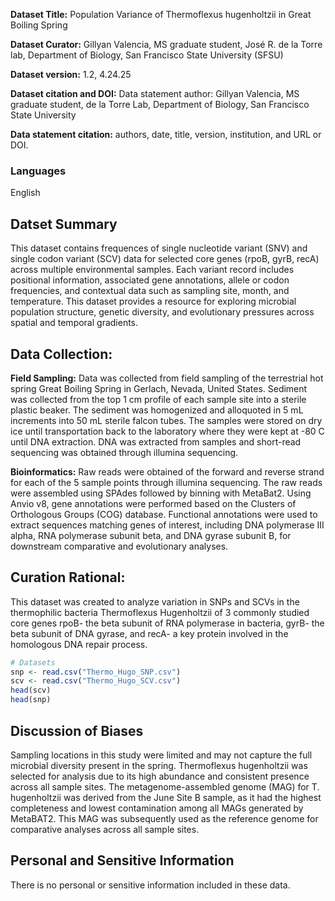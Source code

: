 **Dataset Title:** Population Variance of Thermoflexus hugenholtzii in Great Boiling Spring

**Dataset Curator:** Gillyan Valencia, MS graduate student, José R. de la Torre lab, Department of Biology, San Francisco State University (SFSU)

**Dataset version:** 1.2, 4.24.25

**Dataset citation and DOI:** Data statement author: Gillyan Valencia, MS graduate student, de la Torre Lab, Department of Biology, San Francisco State University

**Data statement citation:** authors, date, title, version, institution, and URL or DOI.

### Languages
English

## Datset Summary
This dataset contains frequences of single nucleotide variant (SNV) and single codon variant (SCV) data for selected core genes (rpoB, gyrB, recA) across multiple environmental samples. Each variant record includes positional information, associated gene annotations, allele or codon frequencies, and contextual data such as sampling site, month, and temperature. This dataset provides a resource for exploring microbial population structure, genetic diversity, and evolutionary pressures across spatial and temporal gradients.

## Data Collection:

**Field Sampling:** 
Data was collected from field sampling of the terrestrial hot spring Great Boiling Spring in Gerlach, Nevada, United States. Sediment was collected from the top 1 cm profile of each sample site into a sterile plastic beaker. The sediment was homogenized and alloquoted in 5 mL increments into 50 mL sterile falcon tubes. The samples were stored on dry ice until transportation back to the laboratory where they were kept at -80 C until DNA extraction. DNA was extracted from samples and short-read sequencing was obtained through illumina sequencing. 

**Bioinformatics:** Raw reads were obtained of the forward and reverse strand for each of the 5 sample points through illumina sequencing. The raw reads were assembled using SPAdes followed by binning with MetaBat2. Using Anvio v8, gene annotations were performed based on the Clusters of Orthologous Groups (COG) database. Functional annotations were used to extract sequences matching genes of interest, including DNA polymerase III alpha, RNA polymerase subunit beta, and DNA gyrase subunit B, for downstream comparative and evolutionary analyses.

## Curation Rational:

This dataset was created to analyze variation in SNPs and SCVs in the thermophilic bacteria Thermoflexus Hugenholtzii of 3 commonly studied core genes rpoB- the beta subunit of RNA polymerase in bacteria, gyrB- the beta subunit of DNA gyrase, and recA- a key protein involved in the homologous DNA repair process. 

```r
# Datasets
snp <- read.csv("Thermo_Hugo_SNP.csv")
scv <- read.csv("Thermo_Hugo_SCV.csv")
head(scv)
head(snp)
```

## Discussion of Biases

Sampling locations in this study were limited and may not capture the full microbial diversity present in the spring. Thermoflexus hugenholtzii was selected for analysis due to its high abundance and consistent presence across all sample sites. The metagenome-assembled genome (MAG) for T. hugenholtzii was derived from the June Site B sample, as it had the highest completeness and lowest contamination among all MAGs generated by MetaBAT2. This MAG was subsequently used as the reference genome for comparative analyses across all sample sites.

## Personal and Sensitive Information
There is no personal or sensitive information included in these data.













